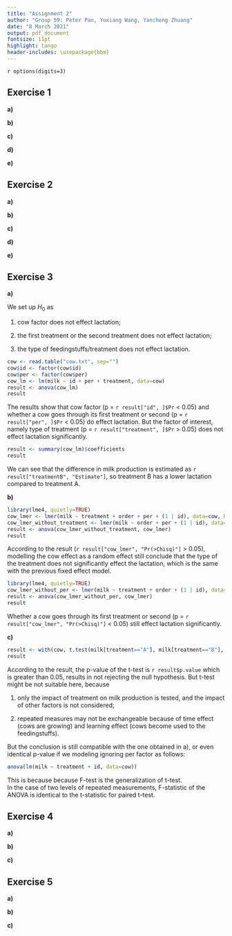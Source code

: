 ```yaml
---
title: "Assignment 2"
author: "Group 59: Peter Pan, Yuxiang Wang, Yancheng Zhuang"
date: "8 March 2021"
output: pdf_document
fontsize: 11pt
highlight: tango
header-includes: \usepackage{bbm}
---
```


`r options(digits=3)`

## Exercise 1 
<!--
If left alone bread will become moldy, rot or decay otherwise. 
To investigate the influence of temperature and humidity on this process, 
the time to decay was measured for 18 slices of white bread, 
which were placed in 3 different environments and humidified or not. 
The data are given in the file bread.txt, with 
    the first column time to decay in hours, 
    the second column the environment (cold, warm or intermediate temperature),  
    the third column the humidity.
-->

**a)** 
<!--
The 18 slices came from a single loaf, but were randomized to the 6 combinations of conditions. 
Present an R-code for this randomization process.
-->

**b)** 
<!--
Make two boxplots of hours versus the two factors and two interaction plots 
(keeping the two factors fixed in turn).
-->

**c)** 
<!--
Perform an analysis of variance to test for effect of the factors temperature, humidity, and their interaction. 
Describe the interaction effect in words.
-->

**d)** 
<!--
Which of the two factors has the greatest (numerical) influence on the decay? 
Is this a good question?
-->

**e)** 
<!--
Check the model assumptions by using relevant diagnostic tools. 
Are there any outliers?
-->

## Exercise 2 
<!--
A researcher is interested in the time it takes a student to find a certain product on the internet using a search engine. 
There are three different types of interfaces with the search engine and especially the effect of these interfaces is of importance. 
There are five different types of students, indicating their level of computer skill
(the lower the value of this indicator, the better the computer skill of the corresponding student). 
Fifteen students are selected; three from each group with a certain level of computer skill. 
The data is given in the file search.txt. 
Assume that the experiment was run according to a randomized block design which you make in a). 
(Beware that the levels of the factors are coded by numbers.)
-->

**a)** 
<!--
Number the selected students 1 to 15 and 
show how (by using R) the students could be randomized to the interfaces in a randomized block design.
-->

**b)** 
<!--
Test the null hypothesis that the search time is the same for all interfaces. 
What type of interface does require the longest search time? 
For which combination of skill level and type of interface is the search time the shortest? 
Estimate the time it takes a typical user of skill level 3 to find the product on the website if the website uses interface 3.
-->

**c)** 
<!--
Check the model assumptions by using relevant diagnostic tools.
-->

**d)** 
<!--
Perform the Friedman test to test whether there is an effect of interface.
-->

**e)** 
<!--
Test the null hypothesis that the search time is the same for all interfaces by a one-way ANOVA test, ignoring the variable skill. 
Is it right/wrong or useful/not useful to perform this test on this dataset?
-->

## Exercise 3
<!--
In a study on the effect of feedingstuffs on lactation, 
a sample of nine cows were fed with two types of food, and their milk production was measured. 
All cows were fed both types of food, during two periods, 
with a neutral period in-between to try and wash out carry-over effects. 
The order of the types of food was randomized over the cows. 
The observed data can be found in the file cow.txt, where A and B refer to the types of feedingstuffs.
-->

**a)** 
<!--
Test whether the type of feedingstuffs influences milk production using an ordinary “fixed effects” model, fitted with lm. 
Estimate the difference in milk production.
-->

We set up $H_0$ as 

1. cow factor does not effect lactation; 

2. the first treatment or the second treatment does not effect lactation;

3. the type of feedingstuffs/treatment does not effect lactation. 

```r
cow <- read.table("cow.txt", sep="")
cow$id <- factor(cow$id)
cow$per <- factor(cow$per)
cow_lm <- lm(milk ~ id + per + treatment, data=cow)
result <- anova(cow_lm)
result
```

The results show that cow factor (p = `r result["id", ]$Pr` < 0.05) and 
whether a cow goes through its first treatment or second (p = `r result["per", ]$Pr` < 0.05) do effect lactation. 
But the factor of interest, namely type of treatment (p = `r result["treatment", ]$Pr` > 0.05) does not effect lactation significantly. 

```r
result <- summary(cow_lm)$coefficients
result
```

We can see that the difference in milk production is estimated as `r result["treatmentB", "Estimate"]`, 
so treatment B has a lower lactation compared to treatment A. 

**b)** 
<!--
Repeat a) and b) by performing a mixed effects analysis, modelling the cow effect as a random effect (use the function lmer). 
Compare your results to the results found by using a fixed effects model. 
(You will need to install the R-package lme4, which is not included in the standard distribution of R.)
-->

```r
library(lme4, quietly=TRUE)
cow_lmer <- lmer(milk ~ treatment + order + per + (1 | id), data=cow, REML=FALSE)
cow_lmer_without_treatment <- lmer(milk ~ order + per + (1 | id), data=cow, REML=FALSE)
result <- anova(cow_lmer_without_treatment, cow_lmer)
result
```

According to the result (`r result["cow_lmer", "Pr(>Chisq)"]` > 0.05), 
modelling the cow effect as a random effect still conclude that the type of the treatment
does not significantly effect the lactation, which is the same with the previous fixed effect model. 

```r
library(lme4, quietly=TRUE)
cow_lmer_without_per <- lmer(milk ~ treatment + order + (1 | id), data=cow, REML=FALSE)
result <- anova(cow_lmer_without_per, cow_lmer)
result
```

Whether a cow goes through its first treatment or second (p = `r result["cow_lmer", "Pr(>Chisq)"]` < 0.05) still effect lactation significantly. 

**c)** 
<!--
Study the commands:
> attach(cow)
> t.test(milk[treatment=="A"], milk[treatment=="B"], paired=TRUE)
Does this produce a valid test for a difference in milk production? 
Is its conclusion compatible with the one obtained in a)? 
Why?
-->

```r
result <- with(cow, t.test(milk[treatment=="A"], milk[treatment=="B"], paired=TRUE))
result
```

According to the result, the p-value of the t-test is `r result$p.value` which is greater than 0.05, results in not rejecting the null hypothesis. 
But t-test might be not suitable here, because 

1. only the impact of treatment on milk production is tested, and the impact of other factors is not considered; 

2. repeated measures may not be exchangeable because of time effect (cows are growing) and learning effect (cows become used to the feedingstuffs).

But the conclusion is still compatible with the one obtained in a), or even identical p-value if we modeling ignoring per factor as follows: 
```r
anova(lm(milk ~ treatment + id, data=cow))
```

This is because because F-test is the generalization of t-test.  
In the case of two levels of repeated measurements, 
F-statistic of the ANOVA is identical to the t-statistic for paired t-test. 

## Exercise 4
<!--
Stochastic models for word counts are used in quantitative studies on literary styles. 
Statistical analysis of the counts can, for example, be used to solve controversies about true authorships. 
Another example is the analysis of word frequencies in relation to Jane Austen’s novel Sanditon. 
At the time Austen died, this novel was only partly completed. 
Austen, however, had made a summary for the remaining part. 
An admirer of Austen’s work finished the novel, imitating Austen’s style as much as possible. 
The file austen.txt contains counts of different words in some of Austen’s novels: 
    chapters 1 and 3 of Sense and Sensibility (stored in the Sense column), 
    chapters 1, 2 and 3 of Emma (column Emma), 
    chapters 1 and 6 of Sanditon (both written by Austen herself, column Sand1) and 
    chapters 12 and 24 of Sanditon (both written by the admirer, Sand2).
-->

**a)** 
<!--
Discuss whether a contingency table test for independence or for homogeneity is most appropriate here.
-->

**b)** 
<!--
Using the given data set, investigate whether Austen herself was consistent in her different novels.
Where are the main inconsistencies?
-->

**c)** 
<!--
Was the admirer successful in imitating Austen’s style? 
Perform a test including all data. 
If he was not successful, where are the differences?
-->

## Exercise 5
<!--
The data in expensescrime.txt were obtained to 
determine factors related to state expenditures on criminal activities (courts, police, etc.) 
The variables are: 
    state (indicating the state in the USA), 
    expend (state expenditures on criminal activities in $1000), 
    bad (crime rate per 100000), 
    crime (number of persons under criminal supervision), 
    lawyers (number of lawyers in the state), 
    employ (number of persons employed in the state),  
    pop (population of the state in 1000). 
In the regression analysis, take 
    expend as response variable, 
    bad, crime, lawyers, employ and pop as explanatory variables.
-->

**a)** 
<!--
Make some graphical summaries of the data. 
Investigate the problem of potential and influence points, and the problem of collinearity.
-->

**b)** 
<!--
Fit a linear regression model to the data. 
Use both the step-up and the step-down method to find the best model. 
If step-up and step-down yield two different models, choose one and motivate your choice. 
-->

**c)** 
<!--
Check the model assumptions by using relevant diagnostic tools. 
-->
